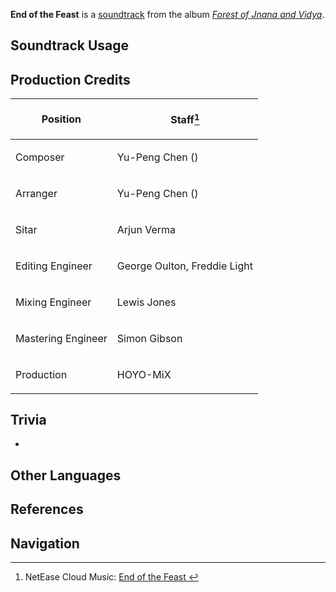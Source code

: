 {{Soundtrack Infobox
|image          = Forest of Jnana and Vidya.png
|album          = Forest of Jnana and Vidya
|disc           = 1
|number         = 15
|featured       =
|featured2      =
|featured3      =
|featured_disc  =
|featured_disc2 =
|featured_disc3 =
|youtube_id     = ABW6ueWVSq0
|spotify_id     = 7FSWiqsXhllw0pzv7JSjC4
|previous       = Hustle and Bustle of Ormos
|next           = Bustling Streets
}}
'''End of the Feast''' is a [[soundtrack]] from the album ''[[Forest of Jnana and Vidya]]''.

==Soundtrack Usage==
{{Soundtrack Usage
|quest    = The Strongest Opponent! The Biggest Crisis!
|location = Port Ormos//night
}}

==Production Credits==
{| class="wikitable"
! Position
! Staff<ref>NetEase Cloud Music: [https://music.163.com/#/song?id=1992139168 End of the Feast {{zh|商港晚憩}}]</ref>
|-
! Composer
| Yu-Peng Chen ({{zh|陈致逸}})
|-
! Arranger
| Yu-Peng Chen ({{zh|陈致逸}})
|-
! Sitar
| Arjun Verma
|-
! Editing Engineer
| George Oulton, Freddie Light
|-
! Mixing Engineer
| Lewis Jones
|-
! Mastering Engineer
| Simon Gibson
|-
! Production
| HOYO-MiX
|}
<!--
==Gallery==
<gallery>
</gallery>
-->

==Trivia==
* {{Transclude|Hustle and Bustle of Ormos|PortOrmosTheme1|section=1}}

==Other Languages==
{{Other Languages
|en      = End of the Feast
|zhs     = 商港晚憩
|zhs_rm  = Shānggǎng Wǎnqì
|zht     = 商港晚憩
|zht_rm  = Shānggǎng Wǎnqì
|zh_tl   = Evening Rest of a Port of Business
|ja      = 港の夜の憩い
|ja_rm   = Minato no Yoru no Ikoi
|ja_tl   = Evening Rest at the Port
}}

==References==
{{Reflist}}

==Navigation==
{{Soundtrack Navbox|Forest of Jnana and Vidya}}